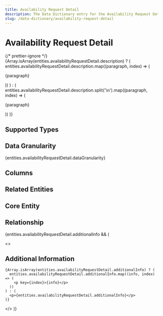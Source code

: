 ```yaml
---
title: Availability Request Detail
description: The Data Dictionary entry for the Availability Request Detail entity
slug: /data-dictionary/availability-request-detail
---
```



# Availability Request Detail

{/* prettier-ignore */}
{Array.isArray(entities.availabilityRequestDetail.description) ? (
  entities.availabilityRequestDetail.description.map((paragraph, index) => (
    <p key={index}>{paragraph}</p>
))
) : (
entities.availabilityRequestDetail.description.split('\n').map((paragraph, index) => (

<p key={index}>{paragraph}</p>
)) )}

## Supported Types

<SupportedTypesTable
  supportedTypes={entities.availabilityRequestDetail.supportedTypes}
/>

## Data Granularity

{entities.availabilityRequestDetail.dataGranularity}

## Columns

<ColumnsTable columns={entities.availabilityRequestDetail.columns} />

## Related Entities

<RelatedEntitiesList
  relatedEntities={entities.availabilityRequestDetail.relatedEntities}
/>

## Core Entity

<CoreEntityTable coreEntities={entities.availabilityRequestDetail.coreEntity} />

## Relationship

<RelationshipTable
  relationship={entities.availabilityRequestDetail.relationship}
  simple={true}
/>

{entities.availabilityRequestDetail.additionalInfo && (

  <>
    <h2>Additional Information</h2>

    {Array.isArray(entities.availabilityRequestDetail.additionalInfo) ? (
      entities.availabilityRequestDetail.additionalInfo.map((info, index) => (
        <p key={index}>{info}</p>
      ))
    ) : (
      <p>{entities.availabilityRequestDetail.additionalInfo}</p>
    )}

  </>
)}
